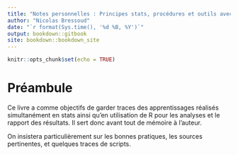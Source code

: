 ```yaml
---
title: "Notes personnelles : Principes stats, procédures et outils avec R"
author: "Nicolas Bressoud"
date: "`r format(Sys.time(), '%d %B, %Y')`"
output: bookdown::gitbook
site: bookdown::bookdown_site
---
```


<!-- le setup peut se régler et influencer tout le document.-->
```r
knitr::opts_chunk$set(echo = TRUE)
```

# Préambule

Ce livre a comme objectifs de garder traces des apprentissages réalisés simultanément en stats ainsi qu'en utilisation de R pour les analyses et le rapport des résultats. Il sert donc avant tout de mémoire à l'auteur.

On insistera particulièrement sur les bonnes pratiques, les sources pertinentes, et quelques traces de scripts.
